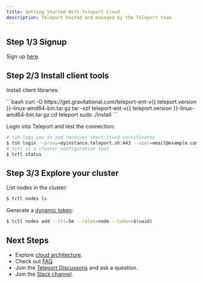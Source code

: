 ```yaml
---
title: Getting Started With Teleport Cloud
description: Teleport hosted and managed by the Teleport team.
---
```


## Step 1/3 Signup

Sign up [here](https://goteleport.com/get-started/).

## Step 2/3 Install client tools

Install client libraries:

<Tabs>
<TabItem label="Linux">
```bash
curl -O https://get.gravitational.com/teleport-ent-v{{ teleport.version }}-linux-amd64-bin.tar.gz
tar -xzf teleport-ent-v{{ teleport.version }}-linux-amd64-bin.tar.gz
cd teleport
sudo ./install
```
</TabItem>
</Tabs>

Login into Teleport and test the connection:

```bash
# tsh logs you in and receives short-lived certificates
$ tsh login --proxy=myinstance.teleport.sh:443 --user=email@example.com
# tctl is a cluster configuration tool
$ tctl status
```

## Step 3/3 Explore your cluster

List nodes in the cluster:

```bash
$ tctl nodes ls
```

Generate a [dynamic token](../admin-guide.mdx#short-lived-dynamic-tokens):

```bash
$ tctl nodes add --ttl=5m --roles=node --token=$(uuid)
```

## Next Steps

* Explore [cloud architecture](./architecture.mdx).
* Check out [FAQ](./faq.mdx).
* Join the [Teleport Discussons](https://github.com/gravitational/teleport/discussions) and ask a question.
* Join the [Slack channel](https://goteleport.com/slack).
